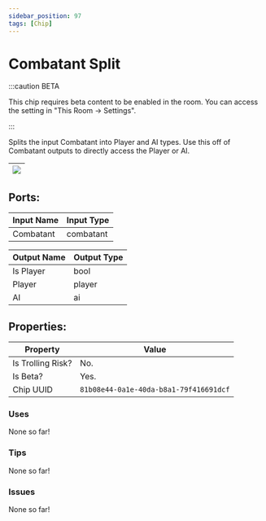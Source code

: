 ```yaml
---
sidebar_position: 97
tags: [Chip]
---
```


# Combatant Split
:::caution BETA

This chip requires beta content to be enabled in the room. You can access the setting in "This Room -> Settings".

:::

Splits the input Combatant into Player and AI types. Use this off of Combatant outputs to directly access the Player or AI.

| ![](https://images-ext-2.discordapp.net/external/MPmIaQzlEPmgGWlgi-WxBBXt0Bjv_zWPkg1y1f_sy3s/https/www.recroomcircuits.com/image/circuit/absolute-value?width=206&height=108) |
|-----|

## Ports:

| Input Name | Input Type |
|-----------|-----------|
| Combatant | combatant |

| Output Name | Output Type |
|-----------|-----------|
| Is Player | bool |
| Player | player |
| AI | ai |

## Properties:

| Property  | Value |
|-------------------|-----------|
| Is Trolling Risk? | No. |
| Is Beta? | Yes. |
| Chip UUID | `81b08e44-0a1e-40da-b8a1-79f416691dcf` |

### Uses

None so far!

### Tips

None so far!

### Issues

None so far!